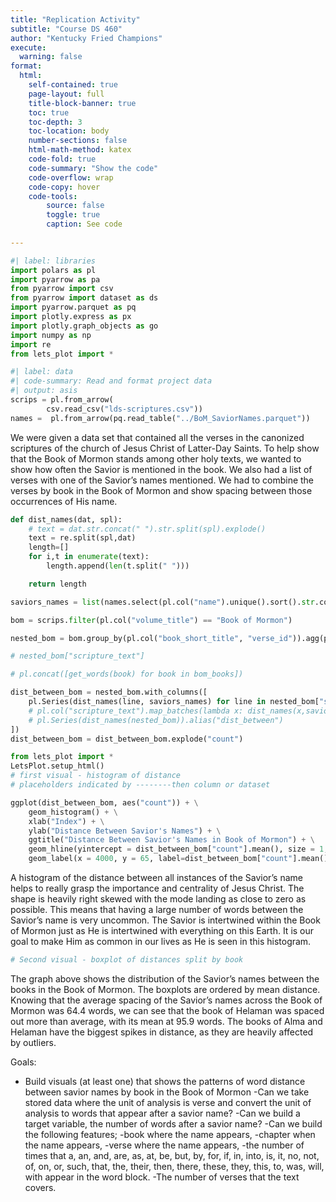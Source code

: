 ```yaml
---
title: "Replication Activity"
subtitle: "Course DS 460"
author: "Kentucky Fried Champions"
execute:
  warning: false
format:
  html:
    self-contained: true
    page-layout: full
    title-block-banner: true
    toc: true
    toc-depth: 3
    toc-location: body
    number-sections: false
    html-math-method: katex
    code-fold: true
    code-summary: "Show the code"
    code-overflow: wrap
    code-copy: hover
    code-tools:
        source: false
        toggle: true
        caption: See code
    
---
```



```python
#| label: libraries
import polars as pl
import pyarrow as pa
from pyarrow import csv
from pyarrow import dataset as ds
import pyarrow.parquet as pq
import plotly.express as px
import plotly.graph_objects as go
import numpy as np
import re
from lets_plot import *
```


```python
#| label: data
#| code-summary: Read and format project data
#| output: asis
scrips = pl.from_arrow(
        csv.read_csv("lds-scriptures.csv"))
names =  pl.from_arrow(pq.read_table("../BoM_SaviorNames.parquet"))

```

We were given a data set that contained all the verses in the canonized scriptures of the church of Jesus Christ of Latter-Day Saints. To help show that the Book of Mormon stands among other holy texts, we wanted to show how often the Savior is mentioned in the book. We also had a list of verses with one of the Savior's names mentioned. We had to combine the verses by book in the Book of Mormon and show spacing between those occurrences of His name.

```python
def dist_names(dat, spl):
    # text = dat.str.concat(" ").str.split(spl).explode()
    text = re.split(spl,dat)
    length=[]
    for i,t in enumerate(text):
        length.append(len(t.split(" ")))

    return length
```

```python
saviors_names = list(names.select(pl.col("name").unique().sort().str.concat('|'))["name"])[0]

bom = scrips.filter(pl.col("volume_title") == "Book of Mormon")

nested_bom = bom.group_by(pl.col("book_short_title", "verse_id")).agg(pl.col("scripture_text")).explode("scripture_text")

# nested_bom["scripture_text"]

# pl.concat([get_words(book) for book in bom_books])

dist_between_bom = nested_bom.with_columns([
    pl.Series(dist_names(line, saviors_names) for line in nested_bom["scripture_text"]).alias("count")
    # pl.col("scripture_text").map_batches(lambda x: dist_names(x,saviors_names)).alias("count")
    # pl.Series(dist_names(nested_bom)).alias("dist_between")
])
dist_between_bom = dist_between_bom.explode("count")

```


```python
from lets_plot import *
LetsPlot.setup_html()
# first visual - histogram of distance
# placeholders indicated by --------then column or dataset

ggplot(dist_between_bom, aes("count")) + \
    geom_histogram() + \
    xlab("Index") + \
    ylab("Distance Between Savior's Names") + \
    ggtitle("Distance Between Savior's Names in Book of Mormon") + \
    geom_hline(yintercept = dist_between_bom["count"].mean(), size = 1, color = "red") + \
    geom_label(x = 4000, y = 65, label=dist_between_bom["count"].mean(), fill = "red", color = "white")
```

A histogram of the distance between all instances of the Savior’s name helps to really grasp the importance and centrality of Jesus Christ. The shape is heavily right skewed with the mode landing as close to zero as possible. This means that having a large number of words between the Savior’s name is very uncommon. The Savior is intertwined within the Book of Mormon  just as He is intertwined with everything on this Earth. It is our goal to make Him as common in our lives as He is seen in this histogram. 

```python

# Second visual - boxplot of distances split by book

```

The graph above shows the distribution of the Savior's names between the books in the Book of Mormon. The boxplots are ordered by mean distance. Knowing that the average spacing of the Savior's names across the Book of Mormon was 64.4 words, we can see that the book of Helaman was spaced out more than average, with its mean at 95.9 words. The books of Alma and Helaman have the biggest spikes in distance, as they are heavily affected by outliers. 






Goals:
  
  - Build visuals (at least one) that shows the patterns of word distance between savior names by book in the Book  of Mormon
  -Can we take stored data where the unit of analysis is verse and convert the unit of analysis to words that appear after a savior name?
  -Can we build a target variable, the number of words after a savior name?
  -Can we build the following features;
    -book where the name appears,
    -chapter when the name appears,
    -verse where the name appears,
    -the number of times that a, an, and, are, as, at, be, but, by, for, if, in, into, is, 
     it, no, not, of, on, or, such, that, the, their, then, there, these, they, this, to, was, will, with appear in the word block.
    -The number of verses that the text covers.